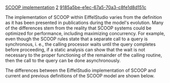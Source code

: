 [[Property:title|SCOOP implementation]]
[[Property:weight|2]]
[[Property:uuid|9185a5be-e1ec-67a5-70a3-c8fe1d8d151c]]
{{UnderConstruction}}


The implementation of SCOOP within EiffelStudio varies from the definition as it has been presented in publications during the model's evolution. Many of the differences stem from the reality that SCOOP systems could be optimized for performance, including maximizing concurrency. For example, even though the SCOOP rules state that a separate call to a query is synchronous, i. e., the calling processor waits until the query completes before proceeding, if a static analysis can show that the wait is not necessary to the proper functioning of the remainder of the calling routine, then the call to the query can be done asynchronously. 

The differences between the EiffelStudio implementation of SCOOP and current and previous definitions of the SCOOP model are shown below.






